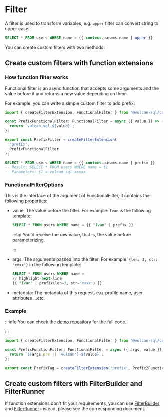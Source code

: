 # Filter

A filter is used to transform variables, e.g. `upper` filter can convert string to upper case.

```sql
SELECT * FROM users WHERE name = {{ context.params.name | upper }}
```

You can create custom filters with two methods:

## Create custom filters with function extensions

### How function filter works

Functional filter is an async function that accepts some arguments and the value before it and returns a new value depending on them.

For example: you can write a simple custom filter to add prefix:

```ts
import { createFilterExtension, FunctionalFilter } from '@vulcan-sql/core';

const PrefixFunctionalFilter: FunctionalFilter = async ({ value }) => {
  return `vulcan-sql-${value}`;
};

export const PrefixFilter = createFilterExtension(
  'prefix',
  PrefixFunctionalFilter
);
```

```sql
SELECT * FROM users WHERE name = {{ context.params.name | prefix }}
-- Result: SELECT * FROM users WHERE name = $1
-- Parameters: $1 = vulcan-sql-xxxxx
```

### FunctionalFilterOptions

This is the interface of the argument of FunctionalFilter, it contains the following properties:

- value: The value before the filter. For example: `Ivan` is the following template:

  ```sql
  SELECT * FROM users WHERE name = {{ "Ivan" | prefix }}
  ```

  :::tip
  You'd receive the raw value, that is, the value before parameterizing.

  :::

- args: The arguments passed into the filter. For example: `{len: 3, str: "xxxx"}` in the following template:

  ```sql
  SELECT * FROM users WHERE name =
  // highlight-next-line
  {{ "Ivan" | prefix(len=3, str='xxxx') }}
  ```

- metadata: The metadata of this request. e.g. profile name, user attributes ...etc.

### Example

:::info
You can check the [demo repository](https://github.com/Canner/vulcan-sql-extension-demo/blob/main/extensions/functional-filter/src/prefix2.ts) for the full code.

:::

```ts showLineNumbers
import { createFilterExtension, FunctionalFilter } from '@vulcan-sql/core';

const PrefixFunctionFilter: FunctionalFilter = async ({ args, value }) => {
  return `${args.pre || 'vulcan'}-${value}`;
};

export const PrefixTag = createFilterExtension('prefix', Prefix2FunctionFilter);
```

## Create custom filters with FilterBuilder and FilterRunner

If function extensions don't fit your requirements, you can use [FilterBuilder](./filter/filter-builder) and [FilterRunner](./filter/filter-runner) instead, please see the correcsponding document.
